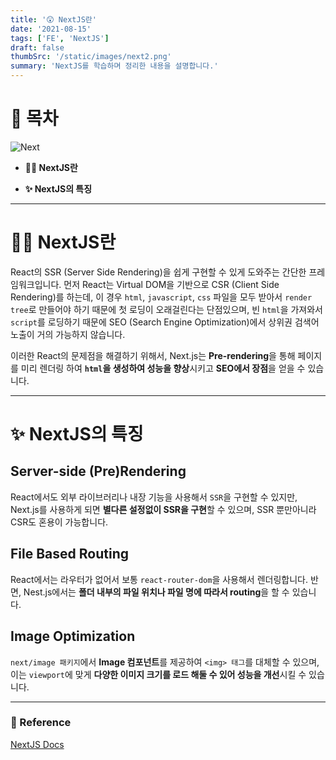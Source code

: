 ```yaml
---
title: '😲 NextJS란'
date: '2021-08-15'
tags: ['FE', 'NextJS']
draft: false
thumbSrc: '/static/images/next2.png'
summary: 'NextJS를 학습하며 정리한 내용을 설명합니다.'
---
```


# 📌 목차

![Next](/static/images/next2.png)

- **💁🏻 NextJS란**

- **✨ NextJS의 특징**

---

# 💁🏻 NextJS란

React의 SSR (Server Side Rendering)을 쉽게 구현할 수 있게 도와주는 간단한 프레임워크입니다. 먼저 React는 Virtual DOM을 기반으로 CSR (Client Side Rendering)를 하는데, 이 경우 `html`, `javascript`, `css` 파일을 모두 받아서 `render tree`로 만들어야 하기 때문에 첫 로딩이 오래걸린다는 단점있으며, 빈 `html`을 가져와서 `script`를 로딩하기 때문에 SEO (Search Engine Optimization)에서 상위권 검색어 노출이 거의 가능하지 않습니다.

이러한 React의 문제점을 해결하기 위해서, Next.js는 **Pre-rendering**을 통해 페이지를 미리 렌더링 하여 **`html`을 생성하여 성능을 향상**시키고 **SEO에서 장점**을 얻을 수 있습니다.

---

# ✨ NextJS의 특징

## Server-side (Pre)Rendering

React에서도 외부 라이브러리나 내장 기능을 사용해서 `SSR`을 구현할 수 있지만, Next.js를 사용하게 되면 **별다른 설정없이 SSR을 구현**할 수 있으며, SSR 뿐만아니라 CSR도 혼용이 가능합니다.

## File Based Routing

React에서는 라우터가 없어서 보통 `react-router-dom`을 사용해서 렌더링합니다. 반면, Nest.js에서는 **폴더 내부의 파일 위치나 파일 명에 따라서 routing**을 할 수 있습니다.

## Image Optimization

`next/image 패키지`에서 **Image 컴포넌트**를 제공하여 `<img> 태그`를 대체할 수 있으며, 이는 `viewport`에 맞게 **다양한 이미지 크기를 로드 해둘 수 있어 성능을 개선**시킬 수 있습니다.

---

### 🔗 Reference

[NextJS Docs](https://nextjs.org/docs)
